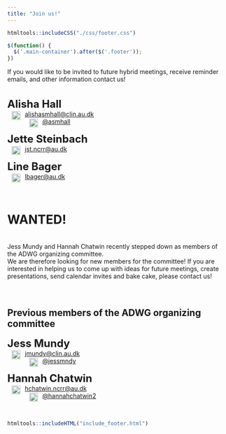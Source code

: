 ```yaml
---
title: "Join us!"
---
```


```r
htmltools::includeCSS("./css/footer.css")
```

```js
$(function() {
  $('.main-container').after($('.footer'));
})
```

If you would like to be invited to future hybrid meetings, receive reminder emails, and other information contact us!
<br><br><br>
<font size = 5>**Alisha Hall**</font> 
<br>
<img style="float:left;margin:2px 10px 2px 10px;" width="20" height="20" src = images/envelope-solid.svg><a href="mailto:alishasmhall@clin.au.dk">alishasmhall@clin.au.dk</a>
<br>
<img style="float:left;margin:2px 10px 2px 10px;" width="20" height="20" src = images/x-twitter.svg><a href="https://twitter.com/asmhall" target="_blank" rel="noopener noreferrer"  title="Alisha Hall's Twitter account">@asmhall</a>
<br><br>
<font size = 5>**Jette Steinbach**</font>
<br>
<img style="float:left;margin:2px 10px 2px 10px;" width="20" height="20" src = images/envelope-solid.svg><a href="mailto:jst.ncrr@au.dk">jst.ncrr@au.dk</a>
<br><br>
<font size = 5>**Line Bager**</font>
<br>
<img style="float:left;margin:2px 10px 2px 10px;" width="20" height="20" src = images/envelope-solid.svg><a href="mailto:lbager@au.dk">lbager@au.dk</a>
<br><br><br>

# WANTED!
<br> 
Jess Mundy and Hannah Chatwin recently stepped down as members of the ADWG organizing committee.
<br>
We are therefore looking for new members for the committee! If you are interested in helping us to come up with ideas for future meetings, create presentations, send calendar invites and bake cake, please contact us!
<br><br><br>

## Previous members of the ADWG organizing committee
<font size = 5>**Jess Mundy**</font>
<br>
<img style="float:left;margin:2px 10px 2px 10px;" width="20" height="20" src = images/envelope-solid.svg><a href="mailto:jmundy@clin.au.dk">jmundy@clin.au.dk</a> 
<br>
<img style="float:left;margin:2px 10px 2px 10px;" width="20" height="20" src = images/x-twitter.svg><a href="https://twitter.com/jessmndy" target="_blank" rel="noopener noreferrer"  title="Jess Mundy's Twitter account">@jessmndy</a>
<br><br>
<font size = 5>**Hannah Chatwin**</font>
<br>
<img style="float:left;margin:2px 10px 2px 10px;" width="20" height="20" src = images/envelope-solid.svg><a href="mailto:hchatwin.ncrr@au.dk">hchatwin.ncrr@au.dk</a>
<br>
<img style="float:left;margin:2px 10px 2px 10px;" width="20" height="20" src = images/x-twitter.svg><a href="https://twitter.com/hannahchatwin2" target="_blank" rel="noopener noreferrer" title="Hannah Chatwin's Twitter account">@hannahchatwin2</a>
<br><br><br>

```r
htmltools::includeHTML("include_footer.html")
```